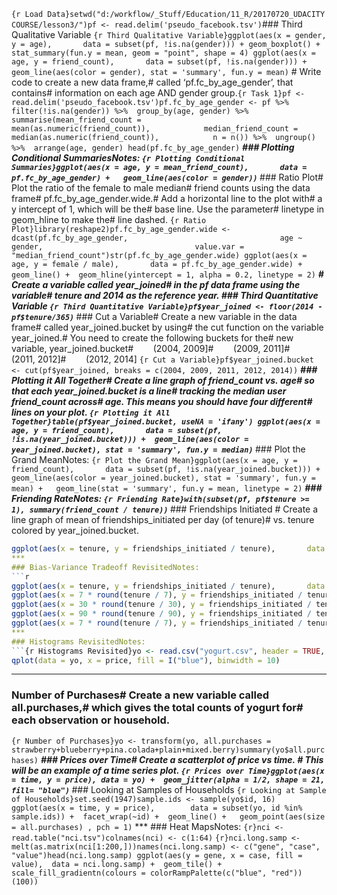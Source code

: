 ```{r Load Data}setwd("d:/workflow/_Stuff/Education/11_R/20170720_UDACITY COURSE/lesson3/")pf <- read.delim('pseudo_facebook.tsv')```### Third Qualitative Variable
```{r Third Qualitative Variable}ggplot(aes(x = gender, y = age),       data = subset(pf, !is.na(gender))) + geom_boxplot() +  stat_summary(fun.y = mean, geom = "point", shape = 4)
ggplot(aes(x = age, y = friend_count),       data = subset(pf, !is.na(gender))) +   geom_line(aes(color = gender), stat = 'summary', fun.y = mean)
```
# Write code to create a new data frame,# called 'pf.fc_by_age_gender', that contains# information on each age AND gender group.```{r Task 1}pf <- read.delim('pseudo_facebook.tsv')pf.fc_by_age_gender <- pf %>%  filter(!is.na(gender)) %>%  group_by(age, gender) %>%  summarise(mean_friend_count = mean(as.numeric(friend_count)),            median_friend_count = median(as.numeric(friend_count)),            n = n()) %>%  ungroup() %>%  arrange(age, gender)
head(pf.fc_by_age_gender)```
***
### Plotting Conditional SummariesNotes:
```{r Plotting Conditional Summaries}ggplot(aes(x = age, y = mean_friend_count),       data = pf.fc_by_age_gender) +   geom_line(aes(color = gender))```
***
### Ratio Plot# Plot the ratio of the female to male median# friend counts using the data frame# pf.fc_by_age_gender.wide.# Add a horizontal line to the plot with# a y intercept of 1, which will be the# base line. Use the parameter# linetype in geom_hline to make the# line dashed.
```{r Ratio Plot}library(reshape2)pf.fc_by_age_gender.wide <- dcast(pf.fc_by_age_gender,                                  age ~ gender,                                  value.var = "median_friend_count")str(pf.fc_by_age_gender.wide)
ggplot(aes(x = age, y = female / male),       data = pf.fc_by_age_gender.wide) +   geom_line() +  geom_hline(yintercept = 1, alpha = 0.2, linetype = 2)```
***# Create a variable called year_joined# in the pf data frame using the variable# tenure and 2014 as the reference year.
### Third Quantitative Variable
```{r Third Quantitative Variable}pf$year_joined <- floor(2014 - pf$tenure/365)```
***
### Cut a Variable# Create a new variable in the data frame# called year_joined.bucket by using# the cut function on the variable year_joined.# You need to create the following buckets for the# new variable, year_joined.bucket#        (2004, 2009]#        (2009, 2011]#        (2011, 2012]#        (2012, 2014]
```{r Cut a Variable}pf$year_joined.bucket <- cut(pf$year_joined, breaks = c(2004, 2009, 2011, 2012, 2014))```
***
### Plotting it All Together# Create a line graph of friend_count vs. age# so that each year_joined.bucket is a line# tracking the median user friend_count across# age. This means you should have four different# lines on your plot.
```{r Plotting it All Together}table(pf$year_joined.bucket, useNA = 'ifany')
ggplot(aes(x = age, y = friend_count),       data = subset(pf, !is.na(year_joined.bucket))) +  geom_line(aes(color = year_joined.bucket), stat = 'summary', fun.y = median)```
***
### Plot the Grand MeanNotes:
```{r Plot the Grand Mean}ggplot(aes(x = age, y = friend_count),       data = subset(pf, !is.na(year_joined.bucket))) +  geom_line(aes(color = year_joined.bucket), stat = 'summary', fun.y = mean) +   geom_line(stat = 'summary', fun.y = mean, linetype = 2)```
***
### Friending RateNotes:
```{r Friending Rate}with(subset(pf, pf$tenure >= 1), summary(friend_count / tenure))```
***
### Friendships Initiated
# Create a line graph of mean of friendships_initiated per day (of tenure)# vs. tenure colored by year_joined.bucket.
```r
ggplot(aes(x = tenure, y = friendships_initiated / tenure),       data = subset(pf, pf$tenure >= 1)) +  geom_line(aes(color = year_joined.bucket), stat = 'summary', fun.y = mean) ```
***
### Bias-Variance Tradeoff RevisitedNotes:
```r
ggplot(aes(x = tenure, y = friendships_initiated / tenure),       data = subset(pf, tenure >= 1)) +  geom_line(aes(color = year_joined.bucket),            stat = 'summary',            fun.y = mean)
ggplot(aes(x = 7 * round(tenure / 7), y = friendships_initiated / tenure),       data = subset(pf, tenure > 0)) +  geom_line(aes(color = year_joined.bucket),            stat = "summary",            fun.y = mean)
ggplot(aes(x = 30 * round(tenure / 30), y = friendships_initiated / tenure),       data = subset(pf, tenure > 0)) +  geom_line(aes(color = year_joined.bucket),            stat = "summary",            fun.y = mean)
ggplot(aes(x = 90 * round(tenure / 90), y = friendships_initiated / tenure),       data = subset(pf, tenure > 0)) +  geom_line(aes(color = year_joined.bucket),            stat = "summary",            fun.y = mean)
ggplot(aes(x = 7 * round(tenure / 7), y = friendships_initiated / tenure),       data = subset(pf, tenure > 0)) +  geom_smooth(aes(color = year_joined.bucket))```
***
### Histograms RevisitedNotes:
```{r Histograms Revisited}yo <- read.csv("yogurt.csv", header = TRUE, sep = ",")str(yo)ggplot(aes(x = price, color = I("black"), fill = I("blue")), data = yo) +  geom_histogram(binwidth = 10)
qplot(data = yo, x = price, fill = I("blue"), binwidth = 10)
```
***
### Number of Purchases# Create a new variable called all.purchases,# which gives the total counts of yogurt for# each observation or household.
```{r Number of Purchases}yo <- transform(yo, all.purchases = strawberry+blueberry+pina.colada+plain+mixed.berry)summary(yo$all.purchases)```
***
### Prices over Time# Create a scatterplot of price vs time.
# This will be an example of a time series plot.
```{r Prices over Time}ggplot(aes(x = time, y = price), data = yo) +  geom_jitter(alpha = 1/2, shape = 21, fill= "blue")```
***
### Looking at Samples of Households
```{r Looking at Sample of Households}set.seed(1947)sample.ids <- sample(yo$id, 16)
ggplot(aes(x = time, y = price),        data = subset(yo, id %in% sample.ids)) +  facet_wrap(~id) +  geom_line() +   geom_point(aes(size = all.purchases) , pch = 1)```
***
### Heat MapsNotes:
```{r}nci <- read.table("nci.tsv")colnames(nci) <- c(1:64)```
```{r}nci.long.samp <- melt(as.matrix(nci[1:200,]))names(nci.long.samp) <- c("gene", "case", "value")head(nci.long.samp)
ggplot(aes(y = gene, x = case, fill = value),  data = nci.long.samp) +  geom_tile() +  scale_fill_gradientn(colours = colorRampPalette(c("blue", "red"))(100))```
